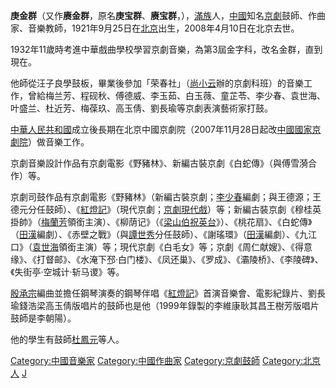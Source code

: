 {{unreferenced|time=2019-07-12}}
'''庚金群'''（又作'''赓金群'''，原名'''庚宝群'''、'''赓宝群'''，{{bd|1921年|9月25日|2008年|4月10日|catIdx=Geng庚}}），[[滿族|滿族]]人，[[中國|中國]]知名[[京劇|京劇]]鼓師、作曲家、音樂教師，1921年9月25日在[[北京|北京]]出生，2008年4月10日在北京去世。

1932年11歲時考進中華戲曲學校學習京劇音樂，為第3屆金字科，改名金群，直到現在。

他師從汪子良學鼓板，畢業後參加「荣春社」（[[尚小云|尚小云]]辦的京劇科班）的音樂工作，曾給梅兰芳、程砚秋、傅德威、李玉茹、白玉薇、童芷苓、李少春、袁世海、叶盛兰、杜近芳、梅葆玖、高玉倩、劉長瑜等京劇表演藝術家打鼓。

[[中華人民共和國|中華人民共和國]]成立後長期在北京中國京劇院（2007年11月28日起改[[中國國家京劇院|中國國家京劇院]]）做音樂工作。

京劇音樂設計作品有京劇電影《野豬林》、新編古裝京劇《白蛇傳》（與傅雪漪合作）等。

京劇司鼓作品有京劇電影《野豬林》（新編古裝京劇；[[李少春|李少春]]編劇；與王德源；王德元分任鼓師）、《[[紅燈記|紅燈記]]》（現代京劇；[[京劇現代戲|京劇現代戲]]）等；新編古裝京劇《穆桂英掛帥》（[[梅蘭芳|梅蘭芳]]領銜主演）、《柳荫记》（《[[梁山伯祝英台|梁山伯祝英台]]》）、《桃花扇》、《白蛇傳》（[[田漢|田漢]]編劇）、《赤壁之戰》（與[[譚世秀|譚世秀]]分任鼓師）、《謝瑤環》（[[田漢|田漢]]編劇）、《九江口》（[[袁世海|袁世海]]領銜主演）等；現代京劇《白毛女》等；京劇《周仁献嫂》、《得意缘》、《打督邮》、《水淹下邳·白门楼》、《凤还巢》、《罗成》、《灞陵桥》、《李陵碑》、《失街亭·空城计·斩马谡》等。

[[殷承宗|殷承宗]]編曲並擔任鋼琴演奏的鋼琴伴唱《[[紅燈記|紅燈記]]》首演音樂會、電影紀錄片、劉長瑜錢浩梁高玉倩版唱片的鼓師也是他（1999年錄製的李維康耿其昌王樹芳版唱片鼓師是李朝陽）。

他的學生有鼓師[[杜鳳元|杜鳳元]]等人。

{{DEFAULTSORT:geng jinqun}}
[[Category:中國音樂家|Category:中國音樂家]]
[[Category:中國作曲家|Category:中國作曲家]]
[[Category:京劇鼓師|Category:京劇鼓師]]
[[Category:北京人|Category:北京人]]
[[Category:庚姓|J]]